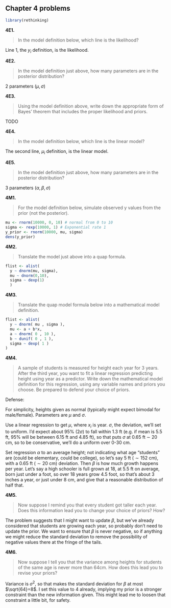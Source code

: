 ## Chapter 4 problems

```r
library(rethinking)
```

__4E1.__

>In the model definition below, which line is the likelihood?


\begin{align*}
y_i &\sim \text{Normal}(\mu,\sigma) \\
\mu &\sim \text{Normal}(0,10) \\
\sigma &\sim \text{Exponential}(1)
\end{align*}

Line 1, the $y_i$ definition, is the likelihood.

__4E2.__ 

>In the model definition just above, how many parameters are in the posterior distribution?

2 parameters ($\mu, \sigma$)

__4E3.__

> Using the model definition above, write down the appropriate form of Bayes’ theorem that includes the proper likelihood and priors.


TODO

__4E4.__

>In the model definition below, which line is the linear model?

\begin{align*}
  y_i &\sim \text{Normal}(\mu,\sigma)\\
  \mu_i &= \alpha + \beta x_i \\
  \alpha &\sim \text{Normal}(0,10)\\
  \beta &\sim \text{Normal}(0,1)\\
  \sigma &\sim \text{Exponential}(2)
\end{align*}

The second line, $\mu_i$ definition, is the linear model.

__4E5.__

> In the model definition just above, how many parameters are in the posterior distribution?

3 parameters ($\alpha, \beta, \sigma$)


__4M1.__

> For the model definition below, simulate observed y values from the prior (not the posterior).

\begin{align*}
  y_i &\sim \text{Normal}(\mu,\sigma)\\
  \mu &\sim \text{Normal}(0,10)\\
  \sigma &\sim \text{Exponential}(1)
\end{align*}


```r
mu <- rnorm(10000, 0, 10) # normal from 0 to 10
sigma <- rexp(10000, 1) # Exponential rate 1
y_prior <- rnorm(10000, mu, sigma)
dens(y_prior)
```



__4M2.__

> Translate the model just above into a quap formula.

```r
flist <- alist(
  y ~ dnorm(mu, sigma),
  mu ~ dnorm(0,10),
  sigma ~ dexp(1)
  )
```

__4M3.__ 

> Translate the quap model formula below into a mathematical model definition.

```r
flist <- alist(
  y ~ dnorm( mu , sigma ), 
  mu <- a + b*x,
  a ~ dnorm( 0 , 10 ),
  b ~ dunif( 0 , 1 ), 
  sigma ~ dexp( 1 )
)
```

\begin{align*}
  y_i &\sim \text{Normal}(\mu,\sigma)\\
  \mu_i &= a + b x_i\\
  a &\sim \text{Normal}(0,10)\\
  b &\sim \text{Uniform}(0,1)\\
  \sigma &\sim \text{Exponential}(1)
\end{align*}


__4M4.__

> A sample of students is measured for height each year for 3 years. After the third year, you want to fit a linear regression predicting height using year as a predictor. Write down the mathematical model definition for this regression, using any variable names and priors you choose. Be prepared to defend your choice of priors.

\begin{align*}
  y_i &\sim \text{Normal}(\mu,\sigma)\\
  \mu_i &= \alpha + \beta x_i\\
  \alpha &\sim \text{Normal}(152,6)\\
  \beta &\sim \text{Uniform}(8,4)\\
  \sigma &\sim \text{Uniform}(0,30)
\end{align*}


Defense:

For simplicity, heights given as normal (typically might expect bimodal for male/female). Parameters are $\mu$ and $\sigma$. 

Use a linear regression to get $\mu$, where $x_i$ is year. $\sigma$, the deviation, we'll set to uniform. I'd expect about 95% (2$\sigma$) to fall within 1.3 ft (e.g. if mean is 5.5 ft, 95% will be between 6.15 ft and 4.85 ft), so that puts $\sigma$ at 0.65 ft $\sim$ 20 cm, so to be conservative, we'll do a uniform over 0-30 cm.

Set regression $\alpha$ to an average height; not indicating what age "students" are (could be elementary, could be college), so let's say 5 ft ($\sim 152$ cm), with a 0.65 ft ($\sim 20$ cm) deviation. Then $\beta$ is how much growth happens per year. Let's say a high schooler is full grown at 18, at 5.5 ft on average, born just under a foot, so over 18 years grow 4.5 foot, so that's about 3 inches a year, or just under $8$ cm, and give that a reasonable distribution of half that.


__4M5.__

> Now suppose I remind you that every student got taller each year. Does this information lead you to change your choice of priors? How?

The problem suggests that I might want to update $\beta$, but we've already considered that students are growing each year, so probably don't need to update the prior. We want to ensure that $\beta$ is never negative, so if anything we might reduce the standard deviation to remove the possibility of negative values there at the fringe of the tails.



__4M6.__

> Now suppose I tell you that the variance among heights for students of the same age is never more than 64cm. How does this lead you to revise your priors?

Variance is $\sigma^2$, so that makes the standard deviation for $\beta$ at most $\sqrt{64}=8$. I set this value to 4 already, implying my prior is a stronger constraint than the new information given. This might lead me to loosen that constraint a little bit, for safety.






